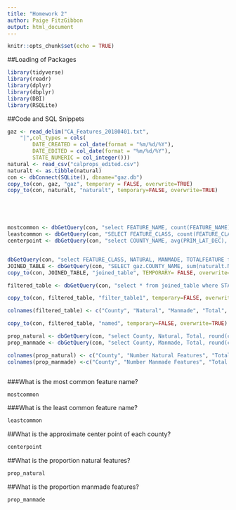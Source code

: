 ```yaml
---
title: "Homework 2"
author: Paige FitzGibbon
output: html_document
---
```



```r
knitr::opts_chunk$set(echo = TRUE)

```

##Loading of Packages
```r
library(tidyverse)
library(readr)
library(dplyr)
library(dbplyr)
library(DBI)
library(RSQLite)
```


##Code and SQL Snippets
```r

gaz <- read_delim("CA_Features_20180401.txt", 
    "|",col_types = cols(
        DATE_CREATED = col_date(format = "%m/%d/%Y"), 
        DATE_EDITED = col_date(format = "%m/%d/%Y"), 
        STATE_NUMERIC = col_integer()))
natural <- read_csv("calprops_edited.csv")
naturalt <- as.tibble(natural)
con <- dbConnect(SQLite(), dbname="gaz.db")
copy_to(con, gaz, "gaz", temporary = FALSE, overwrite=TRUE)
copy_to(con, naturalt, "naturalt", temporary=FALSE, overwrite=TRUE)





mostcommon <- dbGetQuery(con, "select FEATURE_NAME, count(FEATURE_NAME) from gaz where STATE_ALPHA == 'CA' and COUNTY_NAME != 'na' group by FEATURE_NAME order by count(FEATURE_NAME) desc limit 10")
leastcommon <- dbGetQuery(con, "SELECT FEATURE_CLASS, count(FEATURE_CLASS) from gaz where STATE_ALPHA == 'CA'and COUNTY_NAME != 'na' group by FEATURE_CLASS order by count(FEATURE_CLASS) asc limit 10")
centerpoint <- dbGetQuery(con, "select COUNTY_NAME, avg(PRIM_LAT_DEC), avg(PRIM_LONG_DEC) from gaz where PRIM_LAT_DEC != 0 and PRIM_LONG_DEC !=0 and STATE_ALPHA == 'CA'and COUNTY_NAME != 'na' group by COUNTY_NAME")


dbGetQuery(con, "select FEATURE_CLASS, NATURAL, MANMADE, TOTALFEATURE from naturalt")
JOINED_TABLE <- dbGetQuery(con, "SELECT gaz.COUNTY_NAME, sum(naturalt.NATURAL), sum(naturalt.MANMADE), sum(naturalt.TOTALFEATURE), gaz.STATE_ALPHA FROM naturalt LEFT JOIN gaz ON naturalt.FEATURE_CLASS = gaz.FEATURE_CLASS group by COUNTY_NAME")
copy_to(con, JOINED_TABLE, "joined_table", TEMPORARY= FALSE, overwrite=TRUE)

filtered_table <- dbGetQuery(con, "select * from joined_table where STATE_ALPHA == 'CA'")

copy_to(con, filtered_table, "filter_table1", temporary=FALSE, overwrite=TRUE)

colnames(filtered_table) <- c("County", "Natural", "Manmade", "Total", "State")

copy_to(con, filtered_table, "named", temporary=FALSE, overwrite=TRUE)

prop_natural <- dbGetQuery(con, "select County, Natural, Total, round(cast(Natural as float)/cast(Total as float),2) from named where County != 'na'")
prop_manmade <- dbGetQuery(con, "select County, Manmade, Total, round(cast(manmade as float)/cast(Total as float),2) from named where County != 'na'")

colnames(prop_natural) <- c("County", "Number Natural Features", "Total Number Features", "Proportion Natural")
colnames(prop_manmade) <-c("County", "Number Manmade Features", "Total Number Features", "Proportion Manmade")



```

###What is the most common feature name?
```r
mostcommon

```


###What is the least common feature name?
```r
leastcommon
```


##What is the approximate center point of each county?
```r
centerpoint
```

##What is the proportion natural features?
```r
prop_natural
```

##What is the proportion manmade features?
```r
prop_manmade
```

